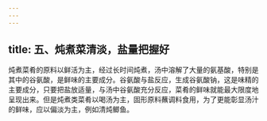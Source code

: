 ```yaml
---
---
---
```

title: 五、炖煮菜清淡，盐量把握好
---




炖煮菜肴的原料以鲜活为主，经过长时间炖煮，汤中溶解了大量的氨基酸，特别是其中的谷氨酸，是鲜味的主要成分。谷氨酸与盐反应，生成谷氨酸钠，这是味精的主要成分，只要把盐放适量，与汤中谷氨酸充分反应，菜肴的鲜味就能最大限度地呈现出来。但是炖煮类菜肴以喝汤为主，固形原料蘸调料食用，为了更能彰显汤汁的鲜味，应以偏淡为主，例如清炖鲫鱼。